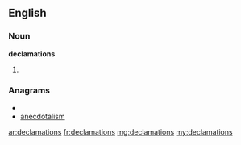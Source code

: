==English==

===Noun===
'''declamations'''

# {{plural of|declamation}}

===Anagrams===
* {{alphagram|aacdeilmnost}}
* [[anecdotalism#English|anecdotalism]]

[[ar:declamations]]
[[fr:declamations]]
[[mg:declamations]]
[[my:declamations]]